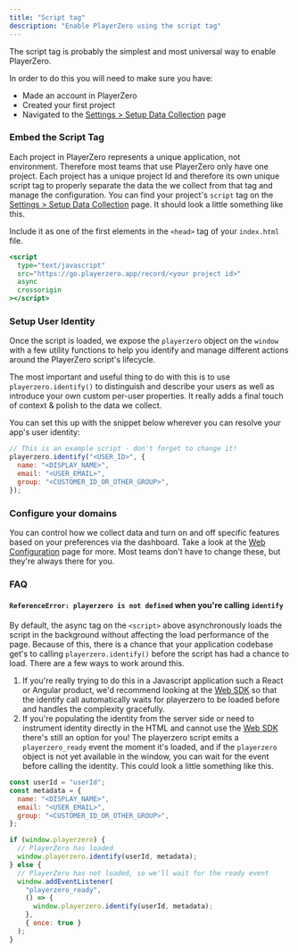 ```yaml
---
title: "Script tag"
description: "Enable PlayerZero using the script tag"
---
```


The script tag is probably the simplest and most universal way to enable
PlayerZero.

In order to do this you will need to make sure you have:

- Made an account in PlayerZero
- Created your first project
- Navigated to the
[Settings > Setup Data Collection](https://go.playerzero.app/setting/data)
page

### Embed the Script Tag

Each project in PlayerZero represents a unique application, not environment.
Therefore most teams that use PlayerZero only have one project. Each project has
a unique project Id and therefore its own unique script tag to properly separate
the data the we collect from that tag and manage the configuration. You can find
your project's `script` tag on the
[Settings > Setup Data Collection](https://go.playerzero.app/setting/data) page.
It should look a little something like this.

Include it as one of the first elements in the `<head>` tag of your `index.html`
file.

```jsx
<script
  type="text/javascript"
  src="https://go.playerzero.app/record/<your project id>"
  async
  crossorigin
></script>
```

### Setup User Identity

Once the script is loaded, we expose the `playerzero` object on the `window`
with a few utility functions to help you identify and manage different actions
around the PlayerZero script's lifecycle.

The most important and useful thing to do with this is to use
`playerzero.identify()` to distinguish and describe your users as well as
introduce your own custom per-user properties. It really adds a final touch of
context & polish to the data we collect.

You can set this up with the snippet below wherever you can resolve your app's
user identity:

```jsx
// This is an example script - don't forget to change it!
playerzero.identify("<USER_ID>", {
  name: "<DISPLAY_NAME>",
  email: "<USER_EMAIL>",
  group: "<CUSTOMER_ID_OR_OTHER_GROUP>",
});
```

### Configure your domains

You can control how we collect data and turn on and off specific features based
on your preferences via the dashboard. Take a look at the
[Web Configuration](/docs/domain-controls) page for more. Most teams don't have
to change these, but they're always there for you.

### FAQ

#### `ReferenceError: playerzero is not defined` when you're calling `identify`

By default, the async tag on the `<script>` above asynchronously loads the
script in the background without affecting the load performance of the page.
Because of this, there is a chance that your application codebase get's to
calling `playerzero.identify()` before the script has had a chance to load.
There are a few ways to work around this.

1. If you're really trying to do this in a Javascript application such a React
or Angular product, we'd recommend looking at the [Web SDK](/setup/web-sdk) so
that the identify call automatically waits for playerzero to be loaded before
and handles the complexity gracefully.
2. If you're populating the identity from the server side or need to instrument
identity directly in the HTML and cannot use the [Web SDK](/setup/web-sdk)
there's still an option for you! The playerzero script emits a
`playerzero_ready` event the moment it's loaded, and if the `playerzero`
object is not yet available in the window, you can wait for the event before
calling the identity. This could look a little something like this.

```jsx
const userId = "userId";
const metadata = {
  name: "<DISPLAY_NAME>",
  email: "<USER_EMAIL>",
  group: "<CUSTOMER_ID_OR_OTHER_GROUP>",
};

if (window.playerzero) {
  // PlayerZero has loaded
  window.playerzero.identify(userId, metadata);
} else {
  // PlayerZero has not loaded, so we'll wait for the ready event
  window.addEventListener(
    "playerzero_ready",
    () => {
      window.playerzero.identify(userId, metadata);
    },
    { once: true }
  );
}
```
